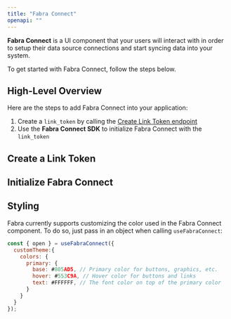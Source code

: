 ```yaml
---
title: "Fabra Connect"
openapi: ""
---
```


**Fabra Connect** is a UI component that your users will interact with in order to setup their data source
connections and start syncing data into your system.

To get started with Fabra Connect, follow the steps below.

## High-Level Overview

Here are the steps to add Fabra Connect into your application:

1. Create a `link_token` by calling the [Create Link Token endpoint](/api-reference/create-link-token)
1. Use the **Fabra Connect SDK** to initialize Fabra Connect with the `link_token`

## Create a Link Token

<Snippet file="create-link-token.mdx" />

## Initialize Fabra Connect

<Snippet file="fabra-connect.mdx" />

## Styling

Fabra currently supports customizing the color used in the Fabra Connect component. To do so, just pass in an object when
calling `useFabraConnect`:

```javascript
const { open } = useFabraConnect({
  customTheme:{
    colors: {
      primary: {
        base: #805AD5, // Primary color for buttons, graphics, etc.
        hover: #553C9A, // Hover color for buttons and links
        text: #FFFFFF, // The font color on top of the primary color
      }
    }
  }
});
```
